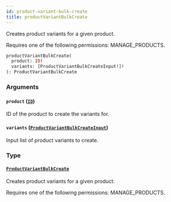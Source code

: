 ```yaml
---
id: product-variant-bulk-create
title: productVariantBulkCreate
---
```


Creates product variants for a given product.

Requires one of the following permissions: MANAGE_PRODUCTS.

```graphql
productVariantBulkCreate(
  product: ID!
  variants: [ProductVariantBulkCreateInput!]!
): ProductVariantBulkCreate
```

### Arguments

#### `product` ([`ID`](../../../developer/api-reference/scalars/id))

ID of the product to create the variants for.

#### `variants` ([`ProductVariantBulkCreateInput`](../../../developer/api-reference/inputs/product-variant-bulk-create-input))

Input list of product variants to create.

### Type

#### [`ProductVariantBulkCreate`](../../../developer/api-reference/objects/product-variant-bulk-create)

Creates product variants for a given product.

Requires one of the following permissions: MANAGE_PRODUCTS.
